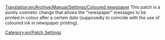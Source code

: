 [[Translation:en/Archive/Manual/Settings/Coloured newspaper]]
This patch is a purely cosmetic change that allows the "newspaper" messages to be printed in colour after a certain date (supposedly to coincide with the use of coloured ink in newspaper printing).

[[Category:en/Patch Settings]]